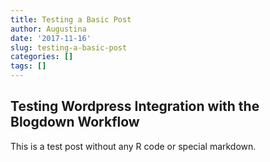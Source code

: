 ```yaml
---
title: Testing a Basic Post
author: Augustina
date: '2017-11-16'
slug: testing-a-basic-post
categories: []
tags: []
---
```


## Testing Wordpress Integration with the Blogdown Workflow

This is a test post without any R code or special markdown.

